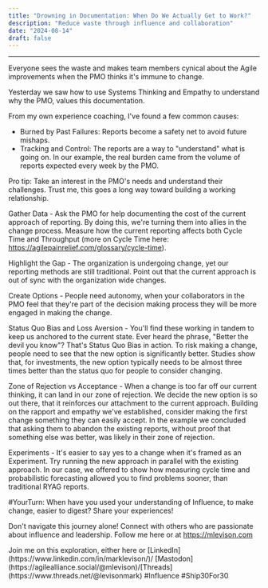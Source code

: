 ```yaml
---
title: "Drowning in Documentation: When Do We Actually Get to Work?"
description: "Reduce waste through influence and collaboration"
date: "2024-08-14"
draft: false
---
```



---

Everyone sees the waste and makes team members cynical about the Agile improvements when the PMO thinks it's immune to change.

Yesterday we saw how to use Systems Thinking and Empathy to understand why the PMO, values this documentation.

From my own experience coaching, I've found a few common causes:
- Burned by Past Failures: Reports become a safety net to avoid future mishaps.
- Tracking and Control: The reports are a way to "understand" what is going on.
In our example, the real burden came from the volume of reports expected every week by the PMO.

Pro tip: Take an interest in the PMO's needs and understand their challenges. Trust me, this goes a long way toward building a working relationship.

Gather Data - Ask the PMO for help documenting the cost of the current approach of reporting. By doing this, we're turning them into allies in the change process. Measure how the current reporting affects both Cycle Time and Throughput (more on Cycle Time here: https://agilepainrelief.com/glossary/cycle-time).

Highlight the Gap - The organization is undergoing change, yet our reporting methods are still traditional. Point out that the current approach is out of sync with the organization wide changes.

Create Options - People need autonomy, when your collaborators in the PMO feel that they're part of the decision making process they will be more engaged in making the change.

Status Quo Bias and Loss Aversion - You'll find these working in tandem to keep us anchored to the current state. Ever heard the phrase, "Better the devil you know"? That's Status Quo Bias in action. To risk making a change, people need to see that the new option is significantly better. Studies show that, for investments, the new option typically needs to be almost three times better than the status quo for people to consider changing.

Zone of Rejection vs Acceptance - When a change is too far off our current thinking, it can land in our zone of rejection. We decide the new option is so out there, that it reinforces our attachment to the current approach. Building on the rapport and empathy we've established, consider making the first change something they can easily accept. In the example we concluded that asking them to abandon the existing reports, without proof that something else was better, was likely in their zone of rejection.

Experiments - It's easier to say yes to a change when it's framed as an Experiment. Try running the new approach in parallel with the existing approach. In our case, we offered to show how measuring cycle time and probabilistic forecasting allowed you to find problems sooner, than traditional RYAG reports.

#YourTurn: When have you used your understanding of Influence, to make change, easier to digest? Share your experiences!

Don't navigate this journey alone! Connect with others who are passionate about influence and leadership. Follow me here or at https://mlevison.com

<Callout type="info">
  Join me on this exploration, either here or
  [LinkedIn](https://www.linkedin.com/in/marklevison/)/
  [Mastodon](https://agilealliance.social/@mlevison)/[Threads](https://www.threads.net/@levisonmark)
</Callout>
#Influence #Ship30For30
